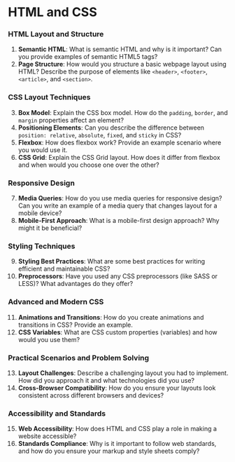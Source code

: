 # HTML and CSS

### HTML Layout and Structure

1. **Semantic HTML**: What is semantic HTML and why is it important? Can you provide examples of semantic HTML5 tags?
2. **Page Structure**: How would you structure a basic webpage layout using HTML? Describe the purpose of elements like `<header>`, `<footer>`, `<article>`, and `<section>`.

### CSS Layout Techniques

3. **Box Model**: Explain the CSS box model. How do the `padding`, `border`, and `margin` properties affect an element?
4. **Positioning Elements**: Can you describe the difference between `position: relative`, `absolute`, `fixed`, and `sticky` in CSS?
5. **Flexbox**: How does flexbox work? Provide an example scenario where you would use it.
6. **CSS Grid**: Explain the CSS Grid layout. How does it differ from flexbox and when would you choose one over the other?

### Responsive Design

7. **Media Queries**: How do you use media queries for responsive design? Can you write an example of a media query that changes layout for a mobile device?
8. **Mobile-First Approach**: What is a mobile-first design approach? Why might it be beneficial?

### Styling Techniques

9. **Styling Best Practices**: What are some best practices for writing efficient and maintainable CSS?
10. **Preprocessors**: Have you used any CSS preprocessors (like SASS or LESS)? What advantages do they offer?

### Advanced and Modern CSS

11. **Animations and Transitions**: How do you create animations and transitions in CSS? Provide an example.
12. **CSS Variables**: What are CSS custom properties (variables) and how would you use them?

### Practical Scenarios and Problem Solving

13. **Layout Challenges**: Describe a challenging layout you had to implement. How did you approach it and what technologies did you use?
14. **Cross-Browser Compatibility**: How do you ensure your layouts look consistent across different browsers and devices?

### Accessibility and Standards

15. **Web Accessibility**: How does HTML and CSS play a role in making a website accessible?
16. **Standards Compliance**: Why is it important to follow web standards, and how do you ensure your markup and style sheets comply?
